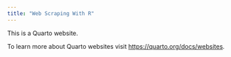 ```yaml
---
title: "Web Scraping With R"
---
```


This is a Quarto website.

To learn more about Quarto websites visit <https://quarto.org/docs/websites>.
